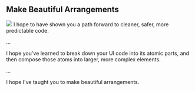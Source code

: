 
<Layout>

## Make Beautiful Arrangements

<img src="https://keyassets.timeincuk.net/inspirewp/live/wp-content/uploads/sites/16/2011/09/pot5.jpg"/>

<Notes>
I hope to have shown you a path forward to cleaner, safer, more predictable code.

...

I hope you've learned to break down your UI code into its atomic parts, and then compose those atoms into larger, more complex elements.

...

I hope I've taught you to make beautiful arrangements.
</Notes>

</Layout>